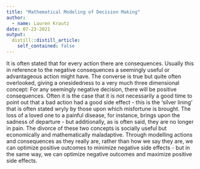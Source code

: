 ```yaml
---
title: "Mathematical Modeling of Decision Making"
author:
  - name: Lauren Krautz
date: 07-23-2021
output:
  distill::distill_article:
    self_contained: false
---
```


It is often stated that for every action there are consequences. Usually this in reference to the negative consequences a seemingly useful or advantageous action might have. The converse is true but quite often overlooked, giving a onesidedness to a very much three dimensional concept: For any seemingly negative decision, there will be positive consequences. Often it is the case that it is not necessarily a good time to point out that a bad action had a good side effect - this is the ‘silver lining’ that is often stated wryly by those upon which misfortune is brought. The loss of a loved one to a painful disease, for instance, brings upon the sadness of departure - but additionally, as is often said, they are no longer in pain. The divorce of these two concepts is socially useful but economically and mathematically maladaptive. Through modelling actions and consequences as they really are, rather than how we say they are, we can optimize positive outcomes to minimize negative side effects - but in the same way, we can optimize negative outcomes and maximize positive side effects.


